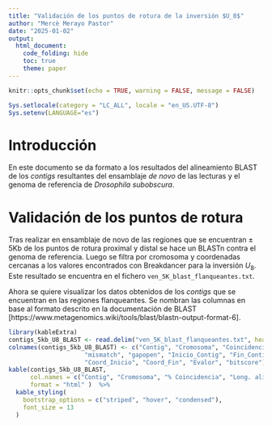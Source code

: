 ---
title: "Validación de los puntos de rotura de la inversión $U_8$"
author: "Mercè Merayo Pastor"
date: "2025-01-02"
output: 
  html_document:
    code_folding: hide
    toc: true
    theme: paper
---

```{r setup, include=FALSE}
knitr::opts_chunk$set(echo = TRUE, warning = FALSE, message = FALSE)
```

```{r idioma, include=FALSE}
Sys.setlocale(category = "LC_ALL", locale = "en_US.UTF-8")
Sys.setenv(LANGUAGE="es")
```

# Introducción

En este documento se da formato a los resultados del alineamiento BLAST de los *contigs* resultantes del ensamblaje *de novo* de las lecturas y el genoma de referencia de *Drosophila subobscura*.

# Validación de los puntos de rotura 

Tras realizar en ensamblaje de novo de las regiones que se encuentran $\pm$ 5Kb de los puntos de rotura proximal y distal se hace un BLASTn contra el genoma de referencia. Luego se filtra por cromosoma y coordenadas cercanas a los valores encontrados con Breakdancer para la inversión $U_8$. Este resultado se encuentra en el fichero `ven_5K_blast_flanqueantes.txt`.

Ahora se quiere visualizar los datos obtenidos de los *contigs* que se encuentran en las regiones flanqueantes. Se nombran las columnas en base al formato descrito en la documentación de BLAST [https://www.metagenomics.wiki/tools/blast/blastn-output-format-6].

```{r}
library(kableExtra)
contigs_5kb_U8_BLAST <- read.delim("ven_5K_blast_flanqueantes.txt", header = FALSE, sep = "\t")
colnames(contigs_5kb_U8_BLAST) <- c("Contig", "Cromosoma", "Coincidencia_porc", "Longitud_Alineamiento", 
                     "mismatch", "gapopen", "Inicio_Contig", "Fin_Contig", 
                     "Coord_Inicio", "Coord_Fin", "Evalor", "bitscore")
kable(contigs_5kb_U8_BLAST, 
      col.names = c("Contig", "Cromosoma", "% Coincidencia", "Long. alineamiento", "mismatch", "gapopen", "Inicio Contig", "Fin Contig",  "Coord Inicio", "Coord Fin", "Evalor", "bitscore"),
      format = "html" )  %>%
  kable_styling(
    bootstrap_options = c("striped", "hover", "condensed"), 
    font_size = 13 
  )

```

